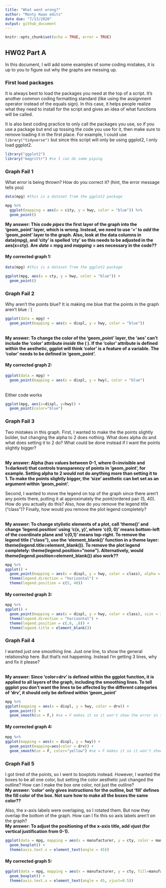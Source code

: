 ```yaml
---
title: "What went wrong?"
author: "Monty Kwan edits"
date due: "7/13/2020"
output: github_document
---
```


```r
knitr::opts_chunk$set(echo = TRUE, error = TRUE)
```

## HW02 Part A

In this document, I will add some examples of some coding mistakes, it is up to you to figure out why the graphs are messing up. 

### First load packages

It is always best to load the packages you need at the top of a script. It's another common coding formatting standard (like using the assignment operator instead of the equals sign). In this case, it helps people realize what they need to install for the script and gives an idea of what functions will be called. 

It is also best coding practice to only call the packages you use, so if you use a package but end up tossing the code you use for it, then make sure to remove loading it in the first place. For example, I could use `library("tidyverse")` but since this script will only be using ggplot2, I only load ggplot2.

```r
library("ggplot2")
library("magrittr") #so I can do some piping
```


### Graph Fail 1

What error is being thrown? How do you correct it? (hint, the error message tells you)

```r
data(mpg) #this is a dataset from the ggplot2 package

mpg %>% 
  ggplot(mapping = aes(x = city, y = hwy, color = "blue")) %>% 
  geom_point()

```
**My answer: This code _pipes_ the first layer of the graph into the 'geom_point' layer, which is wrong. Instead, we need to use '+' to _add_ the 'geom_point' layer to the graph. Also, look at the data columns in data(mpg), and 'city' is spelled 'cty' so this needs to be adjusted in the aes(x=cty). Are _data_ = mpg and _mapping_ = aes necessary in the code??**

#### My corrected graph 1:

```r
data(mpg) #this is a dataset from the ggplot2 package

ggplot(mpg, aes(x = cty, y = hwy, color = "blue")) +
  geom_point()
```


### Graph Fail 2
Why aren't the points blue? It is making me blue that the points in the graph aren't blue :`(
```r
ggplot(data = mpg) + 
  geom_point(mapping = aes(x = displ, y = hwy, color = "blue"))

```
<br>**My answer: To change the color of the 'geom_point' layer, the 'aes' can't include the 'color' attribute _inside_ the ( ). If the 'color' attribute is defined within the aesthetic, ggplot will think 'color' is a feature of a variable. The 'color' needs to be defined in 'geom_point'.**

#### My corrected graph 2:
```r
ggplot(data = mpg) + 
  geom_point(mapping = aes(x = displ, y = hwy), color = "blue")
```
<br> Either code works
```r
ggplot(mpg, aes(x=displ, y=hwy)) + 
  geom_point(color="blue")
```

### Graph Fail 3
Two mistakes in this graph. First, I wanted to make the the points slightly bolder, but changing the alpha to 2 does nothing. What does alpha do and what does setting it to 2 do? What could be done instead if I want the points slightly bigger? 

<br>**My answer: Alpha (has values between 0-1, where 0=invisible and 1=darkest) that controls transparency of points in 'geom_point', for example. Setting alpha to 2 would not do anything more than setting it to 1. To make the points slightly bigger, the 'size' aesthetic can bet set as an argument within 'geom_point'.**

Second, I wanted to move the legend on top of the graph since there aren't any points there, putting it at approximately the point/ordered pair (5, 40). How do you actually do this? Also, how do you remove the legend title ("class")? Finally, how would you remove the plot legend completely?

<br>**My answer: To change stylistic elements of a plot, call 'theme()' and change 'legend.position' using 'c(x, y)', where 'c(0, 0)' means bottom-left of the coordinate plane and 'c(0,1)' means top-right. To remove the legend title ("class"), use the 'element_blank()' function in a theme layer: theme(legend.title=element_blank()). To remove the plot legend completely: theme(legend.position="none"). Alternatively, would theme(legend.position=element_blank()) also work??**
```r
mpg %>% 
ggplot() + 
  geom_point(mapping = aes(x = displ, y = hwy, color = class), alpha = 2) + 
  theme(legend.direction = "horizontal") + 
  theme(legend.position = c(5, 40))

```

#### My corrected graph 3:
```r
mpg %>% 
ggplot() + 
  geom_point(mapping = aes(x = displ, y = hwy, color = class), size = 3) + 
  theme(legend.direction = "horizontal") + 
  theme(legend.position = c(.6, .8)) +
  theme(legend.title = element_blank())

```

### Graph Fail 4
I wanted just one smoothing line. Just one line, to show the general relationship here. But that's not happening. Instead I'm getting 3 lines, why and fix it please?

<br>**My answer: Since 'color=drv' is defined within the ggplot function, it is applied to all layers of the graph, including the smoothing lines. To tell ggplot you don't want the lines to be affected by the different categories of 'drv', it should only be defined within 'geom_point'**

```r
mpg %>% 
ggplot(mapping = aes(x = displ, y = hwy, color = drv)) + 
  geom_point() + 
  geom_smooth(se = F,) #se = F makes it so it won't show the error in the line of fit
```

#### My corrected graph 4:
```r
mpg %>% 
ggplot(mapping = aes(x = displ, y = hwy)) + 
  geom_point(mapping=aes(color = drv)) + 
  geom_smooth(se = F, color="yellow") #se = F makes it so it won't show the error in the line of fit
```

### Graph Fail 5
I got tired of the points, so I went to boxplots instead. However, I wanted the boxes to be all one color, but setting the color aesthetic just changed the outline? How can I make the box one color, not just the outline? 
<br>**My answer: 'color' only gives instructions for the outline, but 'fill' defines the fill color of the box. Not sure how to make all the boxes the same color??**

Also, the x-axis labels were overlaping, so I rotated them. But now they overlap the bottom of the graph. How can I fix this so axis labels aren't on the graph?
<br> **My answer: To adjust the positioning of the x-axis title, add vjust (for vertical justification from 0-1).**


```r
ggplot(data = mpg, mapping = aes(x = manufacturer, y = cty, color = manufacturer)) + 
  geom_boxplot() + 
  theme(axis.text.x = element_text(angle = 45))
```

#### My corrected graph 5:
```r
ggplot(data = mpg, mapping = aes(x = manufacturer, y = cty, fill=manufacturer)) + 
  geom_boxplot() + 
  theme(axis.text.x = element_text(angle = 45, vjust=0.5))
```

